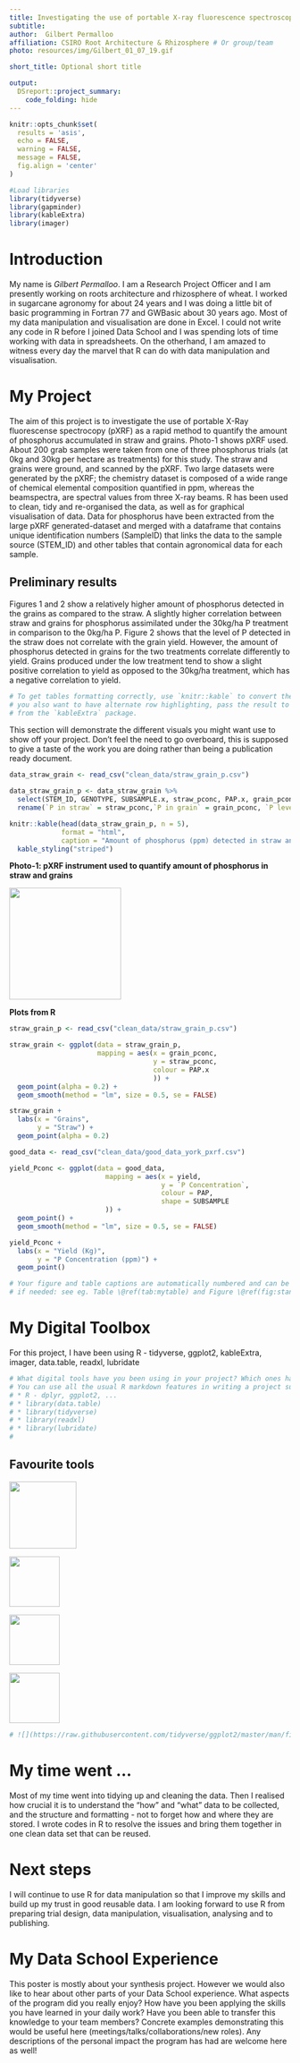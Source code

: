 ```yaml
---
title: Investigating the use of portable X-ray fluorescence spectroscopy for rapid quantification of Phosphorus in wheat straw and grains
subtitle: 
author:  Gilbert Permalloo
affiliation: CSIRO Root Architecture & Rhizosphere # Or group/team
photo: resources/img/Gilbert_01_07_19.gif

short_title: Optional short title

output: 
  DSreport::project_summary:
    code_folding: hide
---
```

<style> #you can specify any columns, it does not have to be column-left 
.column-left{float: left; width: 33%; text-align: left;}
.column-right{float: right;width: 33%;text-align: right}
.column-center{display: inline-block;width: 33%;text-align: center;}
</style>

```r
knitr::opts_chunk$set(
  results = 'asis',
  echo = FALSE,
  warning = FALSE,
  message = FALSE,
  fig.align = 'center'
)

#Load libraries
library(tidyverse)
library(gapminder)
library(kableExtra)
library(imager)
```


# Introduction
My name is *Gilbert Permalloo*. I am a Research Project Officer and I am presently working on roots architecture and rhizosphere of wheat. I worked in sugarcane agronomy for about 24 years and I was doing a little bit of basic programming in Fortran 77 and GWBasic about 30 years ago. Most of my data manipulation and visualisation are done in Excel. I could not write any code in R before I joined Data School and I was spending lots of time working with data in spreadsheets. On the otherhand, I am amazed to witness every day the marvel that R can do with data manipulation and visualisation.

# My Project
The aim of this project is to investigate the use of portable X-Ray fluorescense spectrocopy (pXRF) as a rapid method to quantify the amount of phosphorus accumulated in straw and grains. Photo-1 shows pXRF used. About 200 grab samples were taken from one of three phosphorus trials (at 0kg and 30kg per hectare as treatments) for this study. The straw and grains were ground, and scanned by the pXRF. Two large datasets were generated by the pXRF; the chemistry dataset is composed of a wide range of chemical elemental composition quantified in ppm, whereas the beamspectra, are spectral values from three X-ray beams.
R has been used to clean, tidy and re-organised the data, as well as for graphical visualisation of data.
Data for phosphorus have been extracted from the large pXRF generated-dataset and merged with a dataframe that contains unique identification numbers (SampleID) that links the data to the sample source (STEM_ID) and other tables that contain agronomical data for each sample.

## Preliminary results
Figures 1 and 2 show a relatively higher amount of phosphorus detected in the grains as compared to the straw. A slightly higher correlation between straw and grains for phosphorus assimilated under the 30kg/ha P treatment in comparison to the 0kg/ha P. Figure 2 shows that the level of P detected in the straw does not correlate with the grain yield. However, the amount of phosphorus detected in grains for the two treatments correlate differently to yield. Grains produced under the low treatment  tend to show a slight positive correlation to yield as opposed to the 30kg/ha treatment, which has a negative correlation to yield.  

```r
# To get tables formatting correctly, use `knitr::kable` to convert the table to html format. If
# you also want to have alternate row highlighting, pass the result to `kable_styling('striped')` 
# from the `kableExtra` package.
```

This section will demonstrate the different visuals you might want use to show off your 
project. Don't feel the need to go overboard, this is supposed to give a taste of the work you are
doing rather than being a publication ready document.



```r

data_straw_grain <- read_csv("clean_data/straw_grain_p.csv")

data_straw_grain_p <- data_straw_grain %>% 
  select(STEM_ID, GENOTYPE, SUBSAMPLE.x, straw_pconc, PAP.x, grain_pconc, yield) %>% 
  rename(`P in straw` = straw_pconc,`P in grain` = grain_pconc, `P level (kg/ha)` = PAP.x)

knitr::kable(head(data_straw_grain_p, n = 5),
             format = "html",
             caption = "Amount of phosphorus (ppm) detected in straw and grains data") %>% 
  kable_styling("striped")

```

**Photo-1: pXRF instrument used to quantify amount of phosphorus in straw and grains**

![](resources/img/pXRF.gif){width=200px}




**Plots from R**
<div class = "row">

<div class="col-md-6">
```r
straw_grain_p <- read_csv("clean_data/straw_grain_p.csv")

straw_grain <- ggplot(data = straw_grain_p,
                      mapping = aes(x = grain_pconc,
                                    y = straw_pconc,
                                    colour = PAP.x
                                    )) +
  geom_point(alpha = 0.2) +
  geom_smooth(method = "lm", size = 0.5, se = FALSE)

straw_grain +
  labs(x = "Grains",
       y = "Straw") +
  geom_point(alpha = 0.2)

```
</div>

<div class="col-md-6">
```r
good_data <- read_csv("clean_data/good_data_york_pxrf.csv")  

yield_Pconc <- ggplot(data = good_data,
                        mapping = aes(x = yield,
                                      y = `P Concentration`,
                                      colour = PAP,
                                      shape = SUBSAMPLE
                        )) +
  geom_point() +
  geom_smooth(method = "lm", size = 0.5, se = FALSE)

yield_Pconc +
  labs(x = "Yield (Kg)",
       y = "P Concentration (ppm)") +
  geom_point()

```
</div>
</div>

```r
# Your figure and table captions are automatically numbered and can be referenced in the text
# if needed: see eg. Table \@ref(tab:mytable) and Figure \@ref(fig:standard-plot)

```


# My Digital Toolbox

For this project, I have been using R - tidyverse, ggplot2, kableExtra, imager, data.table, readxl, lubridate

```r
# What digital tools have you been using in your project? Which ones have you learned since starting Data School?
# You can use all the usual R markdown features in writing a project summary, including lists:
# * R - dplyr, ggplot2, ...
# * library(data.table)
# * library(tidyverse)
# * library(readxl)
# * library(lubridate)
# 

```



## Favourite tools

<div class = "row">
<div class="col-md-1">
![](resources/img/tidyverse.png){width=120px}
</div>
<div class="col-md-1">
![](resources/img/knitr.png){width=90px}
</div>
<div class="col-md-1">
![](resources/img/ggplot2.png){width=90px}
</div>
<div class="col-md-1">
![](resources/img/rmarkdown.png){width=90px}
</div>
</div>

```r
# ![](https://raw.githubusercontent.com/tidyverse/ggplot2/master/man/figures/logo.png){.pull-right width=100px}
```


# My time went ...

Most of my time went into tidying up and cleaning the data. Then I realised how crucial it is to understand the "how" and "what" data to be collected, and the structure and formatting - not to forget how and where they are stored.
I wrote codes in R to resolve the issues and bring them together in one clean data set that can be reused.

# Next steps

I will continue to use R for data manipulation so that I improve my skills and build up my trust in good reusable data. I am looking forward to use R from preparing trial design, data manipulation, visualisation, analysing and to publishing.

# My Data School Experience

This poster is mostly about your synthesis project. However we would also like to hear about other
parts of your Data School experience. What aspects of the program did you really enjoy? How have you
been applying the skills you have learned in your daily work? Have you been able to transfer this 
knowledge to your team members? Concrete examples demonstrating this would be useful here
(meetings/talks/collaborations/new roles). Any descriptions of the personal impact the program has 
had are welcome here as well!
